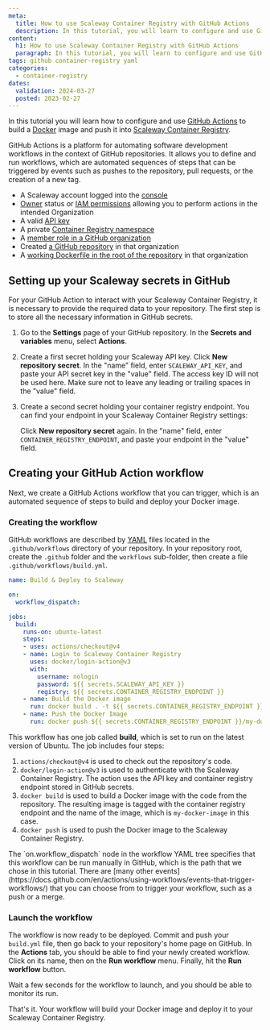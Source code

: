 ```yaml
---
meta:
  title: How to use Scaleway Container Registry with GitHub Actions
  description: In this tutorial, you will learn to configure and use GitHub Actions to build Docker images and push them into Scaleway Container Registry.
content:
  h1: How to use Scaleway Container Registry with GitHub Actions
  paragraph: In this tutorial, you will learn to configure and use GitHub Actions to build Docker images and push them into Scaleway Container Registry.
tags: github container-registry yaml
categories:
  - container-registry
dates:
  validation: 2024-03-27
  posted: 2023-02-27
---
```


In this tutorial you will learn how to configure and use [GitHub Actions](https://docs.github.com/en/actions/) to build a [Docker](https://www.docker.com/) image and push it into [Scaleway Container Registry](https://www.scaleway.com/en/container-registry/).

GitHub Actions is a platform for automating software development workflows in the context of GitHub repositories. It allows you to define and run workflows, which are automated sequences of steps that can be triggered by events such as pushes to the repository, pull requests, or the creation of a new tag.

<Macro id="requirements" />

- A Scaleway account logged into the [console](https://console.scaleway.com/)
- [Owner](/identity-and-access-management/iam/concepts/#owner) status or [IAM permissions](/identity-and-access-management/iam/concepts/#permission) allowing you to perform actions in the intended Organization
- A valid [API key](/identity-and-access-management/iam/how-to/create-api-keys/)
- A private [Container Registry namespace](/containers/container-registry/how-to/create-namespace)
- A [member role in a GitHub organization](https://docs.github.com/en/organizations/managing-peoples-access-to-your-organization-with-roles/roles-in-an-organization/)
- Created [a GitHub repository](https://docs.github.com/en/get-started/quickstart/create-a-repo/) in that organization
- A [working Dockerfile in the root of the repository](https://docs.docker.com/engine/reference/builder/) in that organization

## Setting up your Scaleway secrets in GitHub

For your GitHub Action to interact with your Scaleway Container Registry, it is necessary to provide the required data to your repository. The first step is to store all the necessary information in GitHub secrets.

1. Go to the **Settings** page of your GitHub repository. In the **Secrets and variables** menu, select **Actions**.

2. Create a first secret holding your Scaleway API key.
    Click **New repository secret**. In the "name" field, enter `SCALEWAY_API_KEY`, and paste your API secret key in the "value" field. The access key ID will not be used here.
    <Message type="important">
        Make sure not to leave any leading or trailing spaces in the "value" field.
    </Message>

3. Create a second secret holding your container registry endpoint. You can find your endpoint in your Scaleway Container Registry settings:
    <Lightbox src="scaleway-container-registry-settings.webp" alt="" />

    Click **New repository secret** again. In the "name" field, enter `CONTAINER_REGISTRY_ENDPOINT`, and paste your endpoint in the "value" field.

## Creating your GitHub Action workflow

Next, we create a GitHub Actions workflow that you can trigger, which is an automated sequence of steps to build and deploy your Docker image.

### Creating the workflow

GitHub workflows are described by [YAML](https://en.wikipedia.org/wiki/YAML/) files located in the `.github/workflows` directory of your repository.
In your repository root, create the `.github` folder and the `workflows` sub-folder, then create a file `.github/workflows/build.yml`.

```yml
name: Build & Deploy to Scaleway

on:
  workflow_dispatch:

jobs:
  build:
    runs-on: ubuntu-latest
    steps:
    - uses: actions/checkout@v4
    - name: Login to Scaleway Container Registry
      uses: docker/login-action@v3
      with:
        username: nologin
        password: ${{ secrets.SCALEWAY_API_KEY }}
        registry: ${{ secrets.CONTAINER_REGISTRY_ENDPOINT }}
    - name: Build the Docker image
      run: docker build . -t ${{ secrets.CONTAINER_REGISTRY_ENDPOINT }}/my-docker-image
    - name: Push the Docker Image
      run: docker push ${{ secrets.CONTAINER_REGISTRY_ENDPOINT }}/my-docker-image
```

This workflow has one job called **build**, which is set to run on the latest version of Ubuntu. The job includes four steps:

1. `actions/checkout@v4` is used to check out the repository's code.
2. `docker/login-action@v3` is used to authenticate with the Scaleway Container Registry. The action uses the API key and container registry endpoint stored in GitHub secrets.
3. `docker build` is used to build a Docker image with the code from the repository. The resulting image is tagged with the container registry endpoint and the name of the image, which is `my-docker-image` in this case.
4. `docker push` is used to push the Docker image to the Scaleway Container Registry.

<Message type="note">
    The `on.workflow_dispatch` node in the workflow YAML tree specifies that this workflow can be run manually in GitHub, which is the path that we chose in this tutorial. There are [many other events](https://docs.github.com/en/actions/using-workflows/events-that-trigger-workflows/) that you can choose from to trigger your workflow, such as a push or a merge.
</Message>

### Launch the workflow

The workflow is now ready to be deployed. Commit and push your `build.yml` file, then go back to your repository's home page on GitHub.
In the **Actions** tab, you should be able to find your newly created workflow. Click on its name, then on the **Run workflow** menu. Finally, hit the **Run workflow** button.

<Lightbox src="scaleway-github-workflow-trigger.webp" alt="" />

Wait a few seconds for the workflow to launch, and you should be able to monitor its run.

That's it. Your workflow will build your Docker image and deploy it to your Scaleway Container Registry.